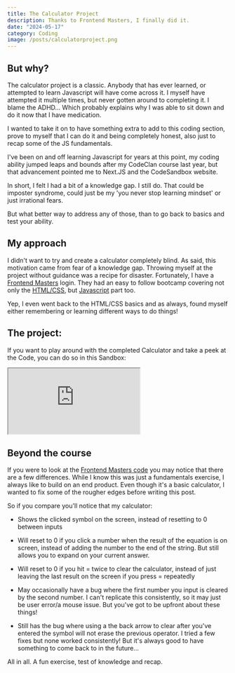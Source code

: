 ```yaml
---
title: The Calculator Project
description: Thanks to Frontend Masters, I finally did it.
date: "2024-05-17"
category: Coding
image: /posts/calculatorproject.png
---
```


## But why? 

The calculator project is a classic. Anybody that has ever learned, or attempted to learn Javascript will have come across it. I myself have attempted it multiple times, but never gotten around to completing it. I blame the ADHD... Which probably explains why I was able to sit down and do it now that I have medication. 

I wanted to take it on to have something extra to add to this coding section, prove to myself that I can do it and being completely honest, also just to recap some of the JS fundamentals. 

I've been on and off learning Javascript for years at this point, my coding ability jumped leaps and bounds after my CodeClan course last year, but that advancement pointed me to Next.JS and the CodeSandbox website. 

In short, I felt I had a bit of a knowledge gap. I still do. That could be imposter syndrome, could just be my 'you never stop learning mindset' or just irrational fears. 

But what better way to address any of those, than to go back to basics and test your ability. 

## My approach

I didn't want to try and create a calculator completely blind. As said, this motivation came from fear of a knowledge gap. Throwing myself at the project without guidance was a recipe for disaster. Fortunately, I have a [Frontend Masters](https://frontendmasters.com/) login. They had an easy to follow bootcamp covering not only the [HTML/CSS](https://frontendmasters.com/bootcamp/calculator-html-css/), but [Javascript](https://frontendmasters.com/bootcamp/calculator-javascript/) part too. 

Yep, I even went back to the HTML/CSS basics and as always, found myself either remembering or learning different ways to do things! 

## The project: 

If you want to play around with the completed Calculator and take a peek at the Code, you can do so in this Sandbox: 

<div className="w-2XL h-full items-center">
<iframe src="https://codesandbox.io/p/devbox/7xj565?embed=1&file=%2Fsrc%2Fcalculator.js"
title="calculatorproject"
style={{width: "100%", height: 1450}}
allow="accelerometer; ambient-light-sensor; camera; encrypted-media; geolocation; gyroscope; hid; microphone; midi; payment; usb; vr; xr-spatial-tracking"
sandbox="allow-forms allow-modals allow-popups allow-presentation allow-same-origin allow-scripts"
> </iframe>
</div>

## Beyond the course

If you were to look at the [Frontend Masters code](https://github.com/FrontendMasters/bootcamp/tree/master/static/exercises/5-github.zip) you may notice that there are a few differences. While I know this was just a fundamentals exercise, I always like to build on an end product. Even though it's a basic calculator, I wanted to fix some of the rougher edges before writing this post. 

So if you compare you'll notice that my calculator: 

- Shows the clicked symbol on the screen, instead of resetting to 0 between inputs 

- Will reset to 0 if you click a number when the result of the equation is on screen, instead of adding the number to the end of the string. But still allows you to expand on your current answer. 

- Will reset to 0 if you hit = twice to clear the calculator, instead of just leaving the last result on the screen if you press = repeatedly

- May occasionally have a bug where the first number you input is cleared by the second number. I can't replicate this consistently, so it may just be user error/a mouse issue. But you've got to be upfront about these things! 

- Still has the bug where using a the back arrow to clear after you've entered the symbol will not erase the previous operator. I tried a few fixes but none worked consistently! But it's always good to have something to come back to in the future... 

All in all. A fun exercise, test of knowledge and recap. 




